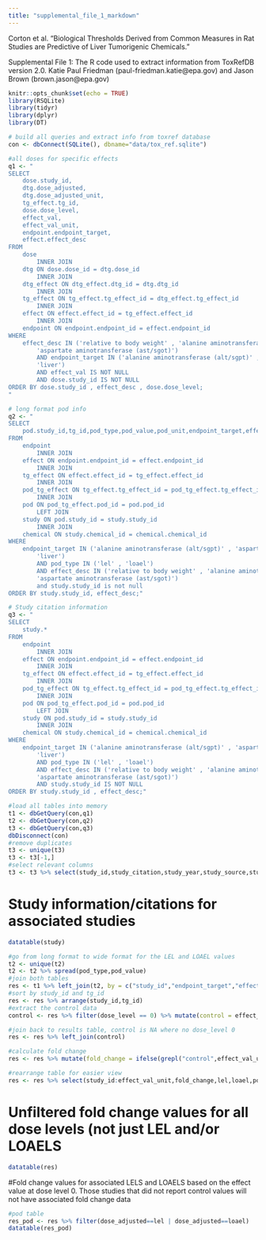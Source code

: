 ```yaml
---
title: "supplemental_file_1_markdown"
---
```


Corton et al. "Biological Thresholds Derived from Common Measures in Rat Studies are Predictive of Liver Tumorigenic Chemicals."

Supplemental File 1: The R code used to extract information from ToxRefDB version 2.0.
Katie Paul Friedman (paul-friedman.katie@epa.gov) and Jason Brown (brown.jason@epa.gov)

```r
knitr::opts_chunk$set(echo = TRUE)
library(RSQLite)
library(tidyr)
library(dplyr)
library(DT)
```


```r
# build all queries and extract info from toxref database
con <- dbConnect(SQLite(), dbname="data/tox_ref.sqlite")

#all doses for specific effects
q1 <- "
SELECT 
    dose.study_id,
    dtg.dose_adjusted,
    dtg.dose_adjusted_unit,
    tg_effect.tg_id,
    dose.dose_level,
    effect_val,
    effect_val_unit,
    endpoint.endpoint_target,
    effect.effect_desc
FROM
    dose
        INNER JOIN
    dtg ON dose.dose_id = dtg.dose_id
        INNER JOIN
    dtg_effect ON dtg_effect.dtg_id = dtg.dtg_id
        INNER JOIN
    tg_effect ON tg_effect.tg_effect_id = dtg_effect.tg_effect_id
        INNER JOIN
    effect ON effect.effect_id = tg_effect.effect_id
        INNER JOIN
    endpoint ON endpoint.endpoint_id = effect.endpoint_id
WHERE
    effect_desc IN ('relative to body weight' , 'alanine aminotransferase (alt/sgpt)',
        'aspartate aminotransferase (ast/sgot)')
        AND endpoint_target IN ('alanine aminotransferase (alt/sgpt)' , 'aspartate aminotransferase (ast/sgot)',
        'liver')
        AND effect_val IS NOT NULL
        AND dose.study_id IS NOT NULL
ORDER BY dose.study_id , effect_desc , dose.dose_level;
"

# long format pod info 
q2 <- "
SELECT 
    pod.study_id,tg_id,pod_type,pod_value,pod_unit,endpoint_target,effect_desc,study_type,admin_route,chemical.chemical_id,casrn,preferred_name
FROM
    endpoint
        INNER JOIN
    effect ON endpoint.endpoint_id = effect.endpoint_id
        INNER JOIN
    tg_effect ON effect.effect_id = tg_effect.effect_id
        INNER JOIN
    pod_tg_effect ON tg_effect.tg_effect_id = pod_tg_effect.tg_effect_id
        INNER JOIN
    pod ON pod_tg_effect.pod_id = pod.pod_id
        LEFT JOIN
    study ON pod.study_id = study.study_id
        INNER JOIN
    chemical ON study.chemical_id = chemical.chemical_id
WHERE
    endpoint_target IN ('alanine aminotransferase (alt/sgpt)' , 'aspartate aminotransferase (ast/sgot)',
        'liver')
        AND pod_type IN ('lel' , 'loael')
        AND effect_desc IN ('relative to body weight' , 'alanine aminotransferase (alt/sgpt)',
        'aspartate aminotransferase (ast/sgot)')
        and study.study_id is not null
ORDER BY study.study_id, effect_desc;"

# Study citation information
q3 <- "
SELECT 
    study.*
FROM
    endpoint
        INNER JOIN
    effect ON endpoint.endpoint_id = effect.endpoint_id
        INNER JOIN
    tg_effect ON effect.effect_id = tg_effect.effect_id
        INNER JOIN
    pod_tg_effect ON tg_effect.tg_effect_id = pod_tg_effect.tg_effect_id
        INNER JOIN
    pod ON pod_tg_effect.pod_id = pod.pod_id
        LEFT JOIN
    study ON pod.study_id = study.study_id
        INNER JOIN
    chemical ON study.chemical_id = chemical.chemical_id
WHERE
    endpoint_target IN ('alanine aminotransferase (alt/sgpt)' , 'aspartate aminotransferase (ast/sgot)',
        'liver')
        AND pod_type IN ('lel' , 'loael')
        AND effect_desc IN ('relative to body weight' , 'alanine aminotransferase (alt/sgpt)',
        'aspartate aminotransferase (ast/sgot)')
        AND study.study_id IS NOT NULL
ORDER BY study.study_id , effect_desc;"

#load all tables into memory
t1 <- dbGetQuery(con,q1)
t2 <- dbGetQuery(con,q2)
t3 <- dbGetQuery(con,q3)
dbDisconnect(con)
#remove duplicates
t3 <- unique(t3)
t3 <- t3[-1,]
#select relevant columns
t3 <- t3 %>% select(study_id,study_citation,study_year,study_source,study_type:study_comment)

```


# Study information/citations for associated studies

```r
datatable(study)
```

```r
#go from long format to wide format for the LEL and LOAEL values
t2 <- unique(t2)
t2 <- t2 %>% spread(pod_type,pod_value)
#join both tables
res <- t1 %>% left_join(t2, by = c("study_id","endpoint_target","effect_desc","tg_id"))
#sort by study_id and tg_id
res <- res %>% arrange(study_id,tg_id)
#extract the control data
control <- res %>% filter(dose_level == 0) %>% mutate(control = effect_val) %>% select(-dose_level,-effect_val,-dose_adjusted)

#join back to results table, control is NA where no dose_level 0
res <- res %>% left_join(control)

#calculate fold change
res <- res %>% mutate(fold_change = ifelse(grepl("control",effect_val_unit),effect_val/100,(effect_val - control)/control))

#rearrange table for easier view
res <- res %>% select(study_id:effect_val_unit,fold_change,lel,loael,pod_unit,everything()) %>% mutate(control_unit = effect_val_unit)

```

# Unfiltered fold change values for all dose levels (not just LEL and/or LOAELS

```r
datatable(res)
```

#Fold change values for associated LELS and LOAELS based on the effect value at dose level 0.  Those studies that did not report control values will not have associated fold change data

```r
#pod table
res_pod <- res %>% filter(dose_adjusted==lel | dose_adjusted==loael)
datatable(res_pod)
```


